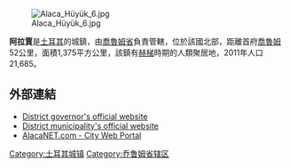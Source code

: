 [[Image:Alaca_Hüyük_6.jpg|right]]

'''阿拉賈'''是[[土耳其|土耳其]]的城鎮，由[[喬魯姆省|喬魯姆省]]負責管轄，位於該國北部，距離首府[[喬魯姆|喬魯姆]]52公里，面積1,375平方公里，該鎮有[[赫梯|赫梯]]時期的人類聚居地，2011年人口21,685。

==外部連結==
*[http://www.alaca.gov.tr/ District governor's official website] {{Wayback|url=http://www.alaca.gov.tr/ |date=20120728093223 }}
*[http://www.alaca.bel.tr/ District municipality's official website] {{Wayback|url=http://www.alaca.bel.tr/ |date=20120802143704 }}
*[https://web.archive.org/web/20120211140803/http://www.alacanet.com/ AlacaNET.com - City Web Portal]

{{Turkey-geo-stub}}
[[Category:土耳其城镇|Category:土耳其城镇]]
[[Category:乔鲁姆省辖区|Category:乔鲁姆省辖区]]